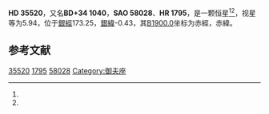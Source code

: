 {{Starbox begin
| name = HD 35520
}}
{{Starbox observe
| epoch = [[J2000.0|J2000.0]]
| constell = {{星座名待查}}<ref name=SIMBAD>{{cite web
 | url=http://simbad.u-strasbg.fr/simbad/sim-id?Ident=HR+1795
 | title =Pulsating variable Star
 | publisher=Centre de Données astronomiques de Strasbourg
 | work=SIMBAD
 | accessdate=2012-07-13}}</ref><ref name=DATA>{{cite web
 | url=http://vizier.u-strasbg.fr/viz-bin/VizieR-5?-out.add=.&-source=5050&-corr=PK=HR&-out.max=9999&HR=1795
 | title=VizieR Detailed Page
 | accessdate=2012-07-13
 | archive-date=2016-03-04
 | archive-url=https://web.archive.org/web/20160304210816/http://vizier.u-strasbg.fr/viz-bin/VizieR-5?-out.add=.&-source=5050&-corr=PK=HR&-out.max=9999&HR=1795
 | dead-url=no
 }}</ref>
| 星官 = 
| ra = {{RA|5|26|48.9}}<ref name=SIMBAD /><ref name=DATA />
| dec = {{DEC|+34|23|30}}<ref name=SIMBAD /><ref name=DATA />
| appmag_v = 5.94<ref name=SIMBAD /><ref name=DATA />
}}
{{Starbox character
| class = A0III<ref name=SIMBAD /><ref name=DATA />
| b-v = 0.14<ref name=SIMBAD /><ref name=DATA />
| u-b = 0.21<ref name=SIMBAD /><ref name=DATA />
| r-i = <ref name=SIMBAD /><ref name=DATA />
| variable = 
}}
{{Starbox astrometry
| radial_v = 0.21
| prop_mo_ra = 8
| parallax = 
| p_error = 
}}
{{Starbox catalog
| names =BD+34 1040，[[SAO星表|SAO]] 58028，[[HD星表|HD]] 35520，[[HR星表|HR]] 1795}}
{{Starbox reference |Simbad=HR+1795}}
{{Starbox end}}

'''HD 35520'''，又名'''BD+34 1040'''，'''SAO 58028'''、'''HR 1795'''，是一颗恒星<ref name=SIMBAD /><ref name=DATA />，视星等为5.94，位于[[銀道座標系|銀經]]173.25，[[銀道座標系|銀緯]]-0.43，其[[B1900.0|B1900.0]]坐标为赤經{{RA|5|20|11.3}}，赤緯{{DEC|+34|-0.43|14}}。

== 参考文献 ==
{{reflist}}

{{star-stub}}

[[Category:HD和HDE天體|35520]]
[[Category:HR天體|1795]]
[[Category:SAO天體|58028]]
[[Category:御夫座|Category:御夫座]]